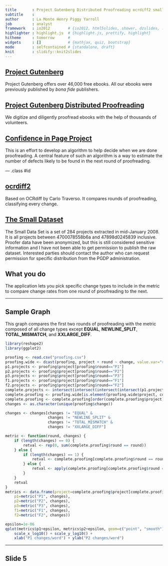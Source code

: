 ```yaml
---
title       : Project Gutenberg Distributed Proofreading ocrdiff2 small dataset
subtitle    : 
author      : La Monte Henry Piggy Yarroll
job         : analyst
framework   : io2012        # {io2012, html5slides, shower, dzslides, ...}
highlighter : highlight.js  # {highlight.js, prettify, highlight}
hitheme     : tomorrow      # 
widgets     : []            # {mathjax, quiz, bootstrap}
mode        : selfcontained # {standalone, draft}
knit        : slidify::knit2slides
---
```


## [Project Gutenberg](https://www.gutenberg.org/)
Project Gutenberg offers over 46,000 free ebooks. All our ebooks were previously published by _bona fide_ publishers.

## [Project Gutenberg Distributed Proofreading](http://www.pgdp.net)
We digitize and diligently proofread ebooks with the help of thousands of volunteers.

## [Confidence in Page Project](http://www.pgdp.net/wiki/Confidence_in_Page_analysis)
This is an effort to develop an algorithm to help decide when we are done proofreading. A central feature of such an algorithm is a way to estimate the number of defects likely to be found in the next round of proofreading.

--- .class #id 

## [ocrdiff2](http://baqaqi.chi.il.us/pgdp/ocrdiff2.py)
Based on OCRdiff by Carlo Traverso. It compares rounds of proofreading, classifying every change.

## [The Small Dataset](http://www.pgdp.net/wiki/Confidence_in_Page_Algorithm#Small_Data_Set)
The Small Data Set is a set of 284 projects extracted in mid-January 2008. It is all projects between 4700078558b6a and 47898d0245839 inclusive. Proofer data have been anonymized, but this is still considered sensitive information and I have not been able to get permission to publish the raw dataset. Interested parties should contact the author who can request permission for specific distribution from the PGDP administration.

## What you do

The application lets you pick specific change types to include in the metric to compare change rates from one round of proofreading to the next.

---

## Sample Graph

This graph compares the first two rounds of proofreading with the metric composed of all change types except **EQUAL**, **NEWLINE_SPLIT**, **TOTAL_MISMATCH**, and **XXLARGE_DIFF**.

```r
library(reshape2)
library(ggplot2)

proofing <- read.csv("proofing.csv")
proofing.wide <- dcast(proofing, project + round ~ change, value.var="ratio", fun.aggregate=sum)
p1.projects <- proofing$project[proofing$round=="P1"]
p2.projects <- proofing$project[proofing$round=="P2"]
p3.projects <- proofing$project[proofing$round=="P3"]
f1.projects <- proofing$project[proofing$round=="F1"]
f2.projects <- proofing$project[proofing$round=="F2"]
complete.projects <- intersect(intersect(intersect(intersect(p1.projects, p2.projects), p3.projects), f1.projects), f2.projects)
complete.proofing <- proofing.wide[is.element(proofing.wide$project, complete.projects), ]
complete.proofing <- complete.proofing[order(complete.proofing$project),]
changes <- as.character(unique(proofing$change))

changes <- changes[changes != "EQUAL" &
                   changes != "NEWLINE_SPLIT" &
                   changes != "TOTAL_MISMATCH" &
                   changes != "XXLARGE_DIFF"]

metric <- function(round, changes) {
    if (length(changes) == 0) {
        retval <- rep(0, sum(complete.proofing$round == round))
    } else {
        if (length(changes) == 1) {
            retval <- complete.proofing[complete.proofing$round == round, changes]
        } else {
            retval <- apply(complete.proofing[complete.proofing$round == round, changes], 1, sum)
        }
    }
    retval
}
metrics <- data.frame(project=complete.proofing$project[complete.proofing$round == "P1"],
    p1=metric("P1", changes),
    p2=metric("P2", changes),
    p3=metric("P3", changes),
    f1=metric("F1", changes),
    f2=metric("F2", changes))

epsilon=1e-06
qplot(metrics$p1+epsilon, metrics$p2+epsilon, geom=c("point", "smooth")) +
    scale_x_log10() + scale_y_log10() +
    xlab("P1 changes/word") + ylab("P2 changes/word")
```

---

## Slide 5
